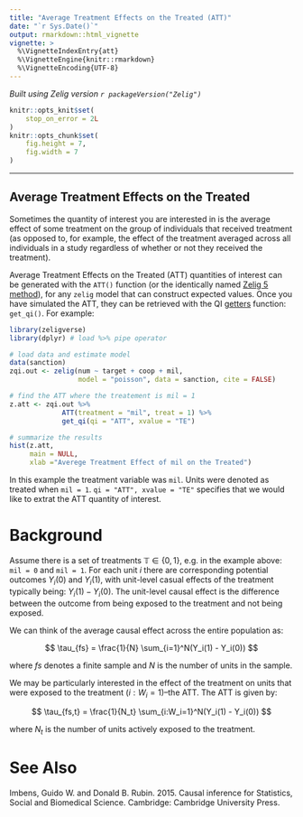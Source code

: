 ```yaml
---
title: "Average Treatment Effects on the Treated (ATT)"
date: "`r Sys.Date()`"
output: rmarkdown::html_vignette
vignette: >
  %\VignetteIndexEntry{att}
  %\VignetteEngine{knitr::rmarkdown}
  %\VignetteEncoding{UTF-8}
---
```


*Built using Zelig version `r packageVersion("Zelig")`*

```r
knitr::opts_knit$set(
    stop_on_error = 2L
)
knitr::opts_chunk$set(
    fig.height = 7,
    fig.width = 7
)

```
---


Average Treatment Effects on the Treated
----------------------------------------

Sometimes the quantity of interest you are interested in is the average effect of some treatment on the group of individuals that received treatment (as opposed to, for example, the effect of the treatment averaged across all individuals in a study regardless of whether or not they received the treatment). 

Average Treatment Effects on the Treated (ATT) quantities of interest can be generated with the `ATT()` function (or the identically named [Zelig 5 method](zelig5_vs_zelig4.html)), for any `zelig` model that can construct expected values. Once you have simulated the ATT, they can be retrieved with the QI 
[getters](getters.html) function: `get_qi()`. For example: 

```r
library(zeligverse)
library(dplyr) # load %>% pipe operator

# load data and estimate model
data(sanction)
zqi.out <- zelig(num ~ target + coop + mil, 
                 model = "poisson", data = sanction, cite = FALSE)

# find the ATT where the treatement is mil = 1
z.att <- zqi.out %>%
             ATT(treatment = "mil", treat = 1) %>% 
             get_qi(qi = "ATT", xvalue = "TE")

# summarize the results
hist(z.att, 
     main = NULL,
     xlab ="Averege Treatment Effect of mil on the Treated")
```

In this example the treatment variable was `mil`. Units were denoted as treated when `mil = 1`. `qi = "ATT", xvalue = "TE"` specifies that we would like to extrat the ATT quantity of interest.

Background
==========

Assume there is a set of treatments $\mathbb{T} \in \{0,1\}$, e.g. in the example above: `mil = 0` and `mil = 1`. For each unit $i$ there are corresponding potential outcomes $Y_i(0)$ and 
$Y_i(1)$, with unit-level casual effects of the treatment typically being:  $Y_i(1) - Y_i(0)$. The unit-level causal effect is the difference between the outcome from being exposed to the treatment and not being exposed. 

We can think of the average causal effect across the entire population as:

$$
    \tau_{fs} = \frac{1}{N} \sum_{i=1}^N(Y_i(1) - Y_i(0))
$$

where $fs$ denotes a finite sample and $N$ is the number of units in the sample.

We may be particularly interested in the effect of the treatment on units that were exposed to the treatment ($i:W_i = 1$)--the ATT. The ATT is given by:

$$
    \tau_{fs,t} = \frac{1}{N_t} \sum_{i:W_i=1}^N(Y_i(1) - Y_i(0))
$$

where $N_t$ is the number of units actively exposed to the treatment.

See Also
========

Imbens, Guido W. and Donald B. Rubin. 2015. Causal inference for Statistics, 
Social and Biomedical Science. Cambridge: Cambridge University Press.
